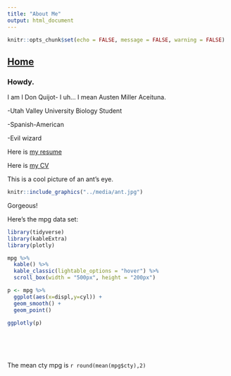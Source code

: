 ```yaml
---
title: "About Me"
output: html_document
---
```


```r
knitr::opts_chunk$set(echo = FALSE, message = FALSE, warning = FALSE)
```
## [Home](https://amaceituna.github.io/)

### Howdy.

I am I Don Quijot- I uh... I mean Austen Miller Aceituna.

-Utah Valley University Biology Student

-Spanish-American

-Evil wizard

Here is [my resume](https://AMAceituna.github.io/Media/resume_website.pdf)

Here is [my CV](https://AMAceituna.github.io/Media/CVwebsite.pdf)

This is a cool picture of an ant's eye.

```r
knitr::include_graphics("../media/ant.jpg")
```

Gorgeous!

Here's the mpg data set:
```r
library(tidyverse)
library(kableExtra)
library(plotly)

mpg %>%
  kable() %>%
  kable_classic(lightable_options = "hover") %>% 
  scroll_box(width = "500px", height = "200px")

p <- mpg %>% 
  ggplot(aes(x=displ,y=cyl)) +
  geom_smooth() +
  geom_point()

ggplotly(p)
  
```
<br><br><br>
The mean cty mpg is `r round(mean(mpg$cty),2)`


